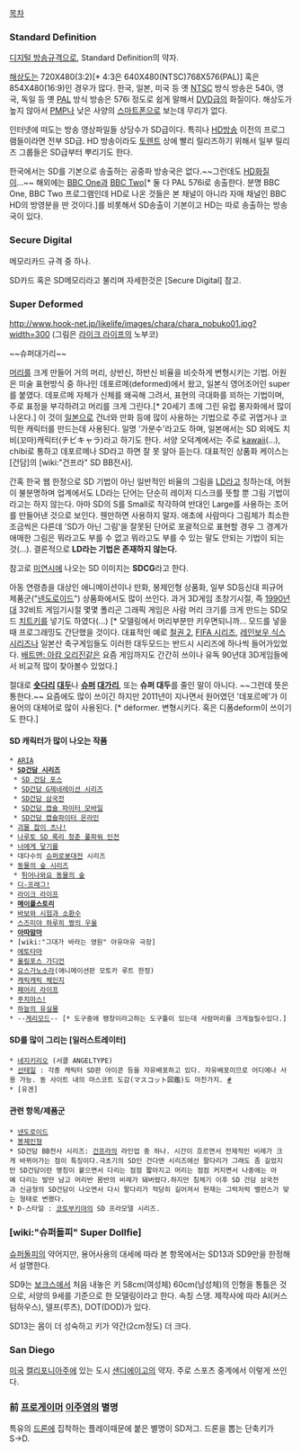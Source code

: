 [[목차]]

=== Standard Definition ===
[[디지털 방송]]규격으로, Standard Definition의 약자.

[[해상도]]는 720X480(3:2)[* 4:3은 640X480(NTSC)768X576(PAL)] 혹은 854X480(16:9)인 경우가 많다. 한국, 일본, 미국 등 옛 [[NTSC]] 방식 방송은 540i, 영국, 독일 등 옛 [[PAL]] 방식 방송은 576i 정도로 쉽게 말해서 [[DVD]]급의 화질이다. 해상도가 높지 않아서 [[PMP]]나 낮은 사양의 [[스마트폰]]으로 보는데 무리가 없다.

인터넷에 떠도는 방송 영상파일들 상당수가 SD급이다. 특히나 [[HD]]방송 이전의 프로그램들이라면 전부 SD급. HD 방송이라도 [[토렌트]] 상에 빨리 릴리즈하기 위해서 일부 릴리즈 그룹들은 SD급부터 뿌리기도 한다.

한국에서는 SD를 기본으로 송출하는 공중파 방송국은 없다.~~그런데도 [[HD]]화질이...~~ 해외에는 [[BBC One]]과 [[BBC Two]][* 둘 다 PAL 576i로 송출한다. 분명 BBC One, BBC Two 프로그램인데 HD로 나온 것들은 본 채널이 아니라 자매 채널인 BBC HD의 방영분을 딴 것이다.]를 비롯해서 SD송출이 기본이고 HD는 따로 송출하는 방송국이 있다.

=== Secure Digital ===
메모리카드 규격 중 하나.

SD카드 혹은 SD메모리라고 불리며 자세한것은 [Secure Digital] 참고.

=== Super Deformed ===
http://www.hook-net.jp/likelife/images/chara/chara_nobuko01.jpg?width=300
(그림은 [[라이크 라이프]]의 노부코)

~~슈퍼대가리~~

[[머리]]를 크게 만들어 거의 머리, 상반신, 하반신 비율을 비슷하게 변형시키는 기법. 어원은 미술 표현방식 중 하나인 데포르메(deformed)에서 왔고, 일본식 영어조어인 super를 붙였다. 데포르메 자체가 신체를 왜곡해 그려서, 표현의 극대화를 꾀하는 기법이며, 주로 표정을 부각하려고 머리를 크게 그린다.[* 20세기 초에 그린 유럽 풍자화에서 많이 나온다.] 이 것이 [[일본]]으로 건너와 만화 등에 많이 사용하는 기법으로 주로 귀엽거나 코믹한 캐릭터를 만드는데 사용된다. 일명 '가분수'라고도 하며, 일본에서는 SD 외에도 치비(꼬마)캐릭터(チビキャラ)라고 하기도 한다. 서양 오덕계에서는 주로 [[카와이|kawaii]](...), chibi로 통하고 데포르메나 SD라고 하면 잘 못 알아 듣는다. 대표적인 상품화 케이스는 [건담]의 [wiki:"건프라" SD BB전사].

간혹 한국 웹 한정으로 SD 기법이 아닌 일반적인 비율의 그림을 [[LD]]라고 칭하는데, 어원이 불분명하며 업계에서도 LD라는 단어는 단순히 레이저 디스크를 뜻할 뿐 그림 기법이라고는 하지 않는다. 아마 SD의 S를 Small로 착각하여 반대인 Large를 사용하는 조어를 만들어낸 것으로 보인다. 웬만하면 사용하지 말자. 애초에 사람마다 그림체가 최소한 조금씩은 다른데 'SD가 아닌 그림'을 잘못된 단어로 포괄적으로 표현할 경우 그 경계가 애매한 그림은 뭐라고도 부를 수 없고 뭐라고도 부를 수 있는 말도 안되는 기법이 되는 것(...). 결론적으로 '''LD라는 기법은 존재하지 않는다.'''

참고로 [[미연시]]에 나오는 SD 이미지는 '''SDCG'''라고 한다.

아동 연령층을 대상인 애니메이션이나 만화, 봉제인형 상품화, 일부 SD등신대 피규어 제품군("[[넨도로이드]]") 상품화에서도 많이 쓰인다.
과거 3D게임 초창기시절, 즉 [[1990년대]] 32비트 게임기시절 몇몇 폴리곤 그래픽 게임은 사람 머리 크기를 크게 만드는 SD모드 [[치트키]]를 넣기도 하였다(...) [* 모델링에서 머리부분만 키우면되니까... 모드를 넣을 때 프로그래밍도 간단했을 것이다. 대표적인 예로 [[철권 2]], [[FIFA 시리즈]], [[레인보우 식스 시리즈]]나 일본산 축구게임들도 이러한 대두모드는 반드시 시리즈에 하나씩 들어가있었다. [[배트맨: 아캄 오리진]]같은 요즘 게임까지도 간간히 쓰이나 유독 90년대 3D게임들에서 비교적 많이 찾아볼수 있었다.]

절대로 '''[[숏다리]] [[대두]]'''나 '''[[슈퍼]] [[대가리]]''', 또는 '''슈퍼 대두'''를 줄인 말이 아니다. ~~그런데 뜻은 통한다.~~
요즘에도 많이 쓰이긴 하지만 2011년이 지나면서 원어였던 '데포르메'가 이 용어의 대체어로 많이 사용된다. [* déformer. 변형시키다. 혹은 디폼deform이 쓰이기도 한다.]

==== SD 캐릭터가 많이 나오는 작품 ====
 * [[ARIA]]
 * '''[[SD건담 시리즈]]'''
  * [[SD 건담 포스]]
  * [[SD건담 G제네레이션 시리즈]]
  * [[SD건담 삼국전]]
  * [[SD건담 캡슐 파이터 모바일]] 
  * [[SD건담 캡슐파이터 온라인]]
 * [[괴물 잡이 츠나!]]
 * [[나루토 SD 록리 청춘 풀파워 인전]]
 * [[너에게 닿기를]]
 * 대다수의 [[슈퍼로봇대전]] 시리즈
 * [[동물의 숲 시리즈]]
  * [[튀어나와요 동물의 숲]]
 * [[디-프래그!]]
 * [[라이크 라이프]]
 * '''[[메이플스토리]]'''
 * [[바보와 시험과 소환수]]
 * [[스즈미야 하루히 짱의 우울]]
 * '''[[아따맘마]]'''
 * [wiki:"그대가 바라는 영원" 아유마유 극장]
 * [[에토타마]]
 * [[올림포스 가디언]]
 * [[요스가노소라]](애니메이션판 모토카 루트 한정)
 * [[캐릭캐릭 체인지]]
 * [[페어리 라이프]]
 * [[푸치마스!]]
 * [[하늘의 유실물]]
 * --[[게리모드]]-- [* 도구중에 팽창이라고하는 도구툴이 있는데 사람머리를 크게늘릴수있다.]
==== SD를 많이 그리는 [일러스트레이터] ====
 * [[네지키리오]] (서클 ANGELTYPE) 
 * [http://www.geocities.jp/moaibu0/ 선테일] : 각종 캐릭터 SD판 아이콘 등을 자유배포하고 있다. 자유배포이므로 어디에나 사용 가능. 동 사이트 내의 마스코트 도감(マスコット図鑑)도 마찬가지. [http://www.geocities.jp/moaibu0/sozai/kiyaku.htm #]
 * [유겐]

==== 관련 항목/제품군 ====
 * [[넨도로이드]]
 * [[봉제인형]]
 * SD건담 BB전사 시리즈: [[건프라]]의 라인업 중 하나. 시간이 흐르면서 전제적인 비례가 크게 바뀌어가는 점이 특징이다.극초기의 SD인 건다맨 시리즈에선 팔다리가 그래도 좀 길었지만 SD건담이란 명칭이 붙으면서 다리는 점점 짧아지고 머리는 점점 커지면서 나중에는 아예 다리는 발만 남고 머리반 몸반의 비례가 돼버렸다.하지만 침체기 이후 SD 건담 삼국전과 신금형의 SD건담이 나오면서 다시 팔다리가 적당히 길어져서 현재는 그럭저럭 밸런스가 맞는 형태로 변했다.   
 * D-스타일 : [[코토부키야]]의 SD 프라모델 시리즈.

=== [wiki:"슈퍼돌피" Super Dollfie] ===
[[슈퍼돌피]]의 약어지만, 용어사용의 대세에 따라 본 항목에서는 SD13과 SD9만을 한정해서 설명한다.

SD9는 [[보크스]]에서 처음 내놓은 키 58cm(여성체) 60cm(남성체)의 인형을 통틀은 것으로, 서양의 9세를 기준으로 한 모델링이라고 한다. 속칭 스댕. 제작사에 따라 AI(커스텀하우스), 델프(루츠), DOT(DOD)가 있다.

SD13는 몸이 더 성숙하고 키가 약간(2cm정도) 더 크다.

=== San Diego ===
[[미국]] [[캘리포니아]]주에 있는 도시 [[샌디에이고]]의 약자. 주로 스포츠 중계에서 이렇게 쓰인다.

=== 前 [[프로게이머]] [[이주영]]의 별명 ===
특유의 [[드론]]에 집착하는 플레이때문에 붙은 별명이 SD저그. 드론을 뽑는 단축키가 S→D. 

